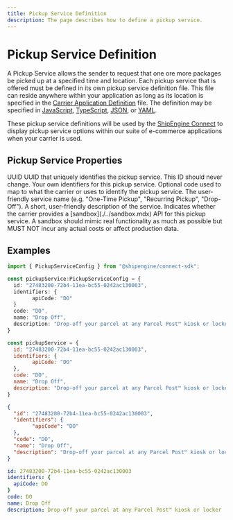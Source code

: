 ```yaml
---
title: Pickup Service Definition
description: The page describes how to define a pickup service.
---
```



Pickup Service Definition
===============================================
A Pickup Service allows the sender to request that one ore more packages
 be picked up at a specified time and location. Each pickup service that is offered must be defined
in its own pickup service definition file. This file can reside anywhere within your application as long as its location is specified in the [Carrier Application Definition](./carrier.mdx) file.
 The definition may be specified in [JavaScript](https://developer.mozilla.org/en-US/docs/Web/JavaScript), [TypeScript](https://www.typescriptlang.org/), [JSON](https://developer.mozilla.org/en-US/docs/Web/JavaScript/Reference/Global_Objects/JSON), or
  [YAML](https://en.wikipedia.org/wiki/YAML).

These pickup service definitions will be used by the [ShipEngine Connect](./../index.mdx) to display pickup service options within our suite of e-commerce applications when your carrier is used.



Pickup Service Properties
----------------------------------------------
<Reference>

  <Field name="id" required={true}>
    <Type>
      UUID
    </Type>
    <Description>
      UUID that uniquely identifies the pickup service. This ID should never change.
    </Description>
  </Field>

  <Field name="identifiers" type="object" required={false}>
    <Description>
      Your own identifiers for this pickup service.
    </Description>
  </Field>

  <Field name="code" type="string" required={false}>
    <Description>
      Optional code used to map to what the carrier or uses to identify the pickup service.
    </Description>
  </Field>

  <Field name="name" type="string" required={true}>
    <Description>
      The user-friendly service name (e.g. "One-Time Pickup", "Recurring Pickup", "Drop-Off").
    </Description>
  </Field>

  <Field name="description" type="string" required={false}>
    <Description>
      A short, user-friendly description of the service.
    </Description>
  </Field>

  <Field name="hasSandbox" type="boolean" required={false}>
    <Description>
      Indicates whether the carrier provides a [sandbox](./../sandbox.mdx) API for this pickup service. A sandbox should mimic real functionality as much as possible but MUST NOT incur any actual costs or affect production data.
    </Description>
  </Field>

</Reference>



Examples
-----------------------------------------------

```typescript
import { PickupServiceConfig } from "@shipengine/connect-sdk";

const pickupService:PickupServiceConfig = {
  id: "27483200-72b4-11ea-bc55-0242ac130003",
  identifiers: {
        apiCode: "DO"
  }
  code: "DO",
  name: "Drop Off",
  description: "Drop-off your parcel at any Parcel Post™ kiosk or locker"
}
```

```javascript
const pickupService = {
  id: "27483200-72b4-11ea-bc55-0242ac130003",
  identifiers: {
        apiCode: "DO"
  },
  code: "DO",
  name: "Drop Off",
  description: "Drop-off your parcel at any Parcel Post™ kiosk or locker"
}
```

```json
{
  "id": "27483200-72b4-11ea-bc55-0242ac130003",
  "identifiers": {
        "apiCode": "DO"
  },
  "code": "DO",
  "name": "Drop Off",
  "description": "Drop-off your parcel at any Parcel Post™ kiosk or locker"
}
```

```yaml
id: 27483200-72b4-11ea-bc55-0242ac130003
identifiers: {
  apiCode: DO
}
code: DO
name: Drop Off
description: Drop-off your parcel at any Parcel Post™ kiosk or locker
```
